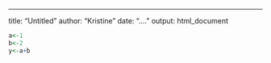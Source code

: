 ---
title: "Untitled"
author: "Kristine"
date: "...."
output: html_document
```r
a<-1
b<-2
y<-a+b
```

